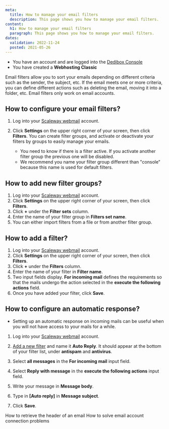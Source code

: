 ```yaml
---
meta:
  title: How to manage your email filters
  description: This page shows you how to manage your email filters. 
content:
  h1: How to manage your email filters
  paragraph: This page shows you how to manage your email filters. 
dates:
  validation: 2022-11-24
  posted: 2021-05-26
---
```


<Message type="requirement">

  - You have an account and are logged into the [Dedibox Console](https://console.online.net)
  - You have created a **Webhosting Classic**

</Message>

Email filters allow you to sort your emails depending on different criteria such as the sender, the subject, etc. If the email meets one or more criteria, you can define different actions such as deleting the email, moving it into a folder, etc. Email filters only work on email accounts.

## How to configure your email filters? 

1. Log into your [Scaleway webmail](https://webmail.online.net/) account.
2. Click **Settings** on the upper right corner of your screen, then click **Filters**. You can create filter groups, and activate or deactivate your filters by groups to easily manage your emails. 
    
    <Message type="important">

    - You need to know if there is a filter active. If you activate another filter group the previous one will be disabled. 
    - We recommend you name your filter group different than "console" because this name is used for default filters.

    </Message>


## How to add new filter groups? 

1. Log into your [Scaleway webmail](https://webmail.online.net/) account.
2. Click **Settings** on the upper right corner of your screen, then click **Filters**.
3. Click **+** under the **Filter sets** column. 
4. Enter the name of your filter group in **Filters set name**. 
5. You can either import filters from a file or from another filter group. 


## How to add a filter? 

1. Log into your [Scaleway webmail](https://webmail.online.net/) account.
2. Click **Settings** on the upper right corner of your screen, then click **Filters**.
3. Click **+** under the **Filters** column. 
4. Enter the name of your filter in **Filter name**. 
5. Two input fields display. **For incoming mail** defines the requirements so that the mails undergo the action selected in the **execute the following actions** field. 
6. Once you have added your filter, click **Save**. 


## How to configure an automatic response? 

<Message type="important">

- Setting up an automatic response on incoming mails can be useful when you will not have access to your mails for a while.

</Message>

1. Log into your [Scaleway webmail](https://webmail.online.net/) account.
2. [Add a new filter](#how-to-add-a-filter) and name it **Auto Reply**. It should appear at the bottom of your filter list, under **antispam** and **antivirus**.
3. Select **all messages** in the **For incoming mail** input field. 
4. Select **Reply with message** in the **execute the following actions** input field. 
5. Write your message in **Message body**.
6. Type in **[Auto reply]** in **Message subject**. 

    <Lightbox src="scaleway_auto_reply1.webp" alt="" />

7. Click **Save**. 


<Navigation title="See Also">
  <PreviousButton to="/webhosting/classic/how-to/retrieve-headers-of-email/">How to retrieve the header of an email</PreviousButton>
  <NextButton to="/webhosting/classic/how-to/solve-email-account-connection-problems/">How to solve email account connection problems</NextButton>
</Navigation> 